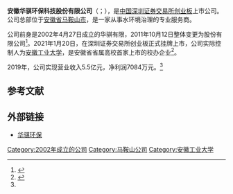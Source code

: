 {{Infobox Company 
| company_name     = 安徽华骐环保科技股份有限公司
| company_name_en  = Anhui Huaqi Environmental Protection&Technology Co., Ltd.
| company_logo     = 
| company_type     = [[上市公司|上市公司]]
| traded_as        = {{szse|300929}}
| foundation       = 2002年4月27日
| location         = {{CHN}}[[安徽省|安徽省]][[马鞍山市|马鞍山市]][[雨山区|雨山区]]经济技术开发区梅山路409号
| key_people       = [[董事长|董事长]]：[[王健|王健]]
| industry         = [[公用事业|公用事业]]
| products         = 
| revenue          = 5.5亿元（2019年）<ref name=nb>{{cite web|url=https://cj.sina.com.cn/articles/view/1688779253/64a8b9f500100wf2r|title=华骐环保深交所上市：市值39亿 安工大资产为大股东|date=2021-01-20|publisher=新浪财经|access-date=2021-01-27|archive-date=2021-02-01|archive-url=https://web.archive.org/web/20210201014728/https://cj.sina.com.cn/articles/view/1688779253/64a8b9f500100wf2r|dead-url=no}}</ref>
| operating_income = 
| net_income       = 7084万元（2019年）<ref name=nb/>
| num_employees    = 
| parent           = 
| divisions        = 
| subsid           = 
| homepage         = [http://www.hqhb.com/ 华骐环保]
| footnotes        = 
}}

'''安徽华骐环保科技股份有限公司'''（{{szse|300929|name=华骐环保}}；{{lang-en|Anhui Huaqi Environmental Protection&Technology Co., Ltd.}}），是[[中国|中国]][[深圳证券交易所创业板|深圳证券交易所创业板]]上市公司。公司总部位于[[安徽省|安徽省]][[马鞍山市|马鞍山市]]，是一家从事水环境治理的专业服务商。

公司前身是2002年4月27日成立的华骐有限，2011年10月12日整体变更为股份有限公司<ref>{{cite web|url=http://stockpage.10jqka.com.cn/300929/company/#publish|title=华骐环保 历史沿革|accessdate=2021-01-27|publisher=同花顺财经|archive-date=2021-02-05|archive-url=https://web.archive.org/web/20210205182145/http://stockpage.10jqka.com.cn/300929/company/#publish|dead-url=no}}</ref>。2021年1月20日，在深圳证券交易所创业板正式挂牌上市，公司实际控制人为[[安徽工业大学|安徽工业大学]]，是安徽省省属高校首家上市的校办企业<ref>{{cite news|url=http://jyt.ah.gov.cn/xwzx/gdjy/40401337.html|title=安徽工业大学校办企业安徽华骐环保科技股份有限公司成功上市|date=2021-01-25|publisher=安徽省教育厅}}</ref>。

2019年，公司实现营业收入5.5亿元，净利润7084万元。<ref name=nb/>

== 参考文献 ==
{{Reflist}}

== 外部链接 ==
* [http://www.hqhb.com/ 华骐环保]{{Wayback|url=http://www.hqhb.com/ |date=20210206063722 }}

[[Category:2002年成立的公司|Category:2002年成立的公司]]
[[Category:马鞍山公司|Category:马鞍山公司]]
[[Category:安徽工业大学|Category:安徽工业大学]]